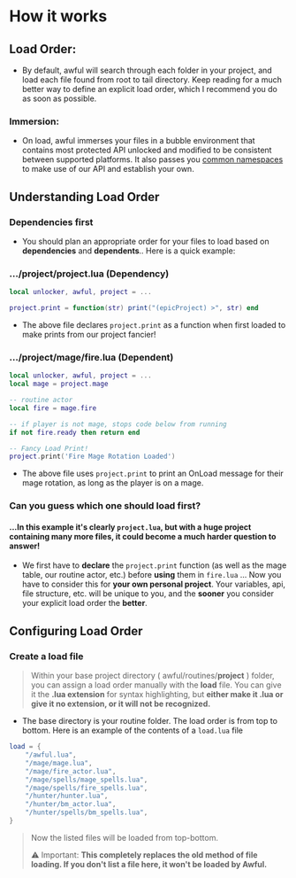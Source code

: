 
# How it works

## Load Order:

- By default, awful will search through each folder in your project, and load each file found from root to tail directory. Keep reading for a much better way to define an explicit load order, which I recommend you do as soon as possible.

### Immersion:

- On load, awful immerses your files in a bubble environment that contains most protected API unlocked and modified to be consistent between supported platforms. It also passes you [common namespaces](namespaces#common-namespaces) to make use of our API and establish your own.

## Understanding Load Order

### Dependencies first

- You should plan an appropriate order for your files to load based on **dependencies** and **dependents**.. Here is a quick example:

### .../project/project.lua (Dependency)

```lua
local unlocker, awful, project = ...

project.print = function(str) print("(epicProject) >", str) end
```

- The above file declares `project.print` as a function when first loaded to make prints from our project fancier!

### .../project/mage/fire.lua (Dependent)

```lua
local unlocker, awful, project = ...
local mage = project.mage

-- routine actor
local fire = mage.fire

-- if player is not mage, stops code below from running
if not fire.ready then return end

-- Fancy Load Print!
project.print('Fire Mage Rotation Loaded')
```

- The above file uses `project.print` to print an OnLoad message for their mage rotation, as long as the player is on a mage.

### Can you guess which one should load first?

#### ...In this example it's clearly `project.lua`, but with a huge project containing many more files, it could become a much harder question to answer!

- We first have to **declare** the `project.print` function (as well as the mage table, our routine actor, etc.) before **using** them in `fire.lua` ... Now you have to consider this for **your own personal project**. Your variables, api, file structure, etc. will be unique to you, and the **sooner** you consider your explicit load order the **better**.

## Configuring Load Order

### Create a load file

> Within your base project directory ( awful/routines/**project** ) folder, you can assign a load order manually with the **load** file. You can give it the **.lua extension** for syntax highlighting, but **either make it .lua or give it no extension, or it will not be recognized.**

- The base directory is your routine folder. The load order is from top to bottom. Here is an example of the contents of a `load.lua` file

```lua
load = {
    "/awful.lua",
    "/mage/mage.lua",
    "/mage/fire_actor.lua",
    "/mage/spells/mage_spells.lua",
    "/mage/spells/fire_spells.lua",
    "/hunter/hunter.lua",
    "/hunter/bm_actor.lua",
    "/hunter/spells/bm_spells.lua",
}
```

> Now the listed files will be loaded from top-bottom.
>
> ⚠️ Important: **This completely replaces the old method of file loading. If you don't list a file here, it won't be loaded by Awful.**

